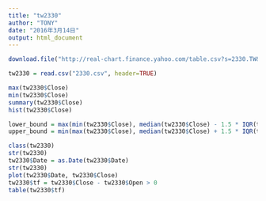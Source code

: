 ```yaml
---
title: "tw2330"
author: "TONY"
date: "2016年3月14日"
output: html_document
---
```


```r
download.file("http://real-chart.finance.yahoo.com/table.csv?s=2330.TW&d=2&e=14&f=2016&g=d&a=0&b=4&c=2000&ignore=.csv", "2330.csv")
```



```r

tw2330 = read.csv("2330.csv", header=TRUE)

max(tw2330$Close)
min(tw2330$Close)
summary(tw2330$Close)
hist(tw2330$Close)

lower_bound = max(min(tw2330$Close), median(tw2330$Close) - 1.5 * IQR(tw2330$Close))
upper_bound = min(max(tw2330$Close), median(tw2330$Close) + 1.5 * IQR(tw2330$Close))

class(tw2330)
str(tw2330)
tw2330$Date = as.Date(tw2330$Date)
str(tw2330)
plot(tw2330$Date, tw2330$Close)
tw2330$tf = tw2330$Close - tw2330$Open > 0
table(tw2330$tf)
```


